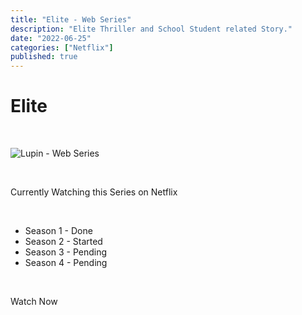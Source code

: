 ```yaml
---
title: "Elite - Web Series"
description: "Elite Thriller and School Student related Story."
date: "2022-06-25"
categories: ["Netflix"]
published: true
---
```



# Elite

<br />

![Lupin - Web Series](./elite.png)

<br />

Currently Watching this Series on Netflix

<br />

- Season 1 - Done
- Season 2 - Started
- Season 3 - Pending
- Season 4 - Pending

<br />

<ExternalLink href="https://www.netflix.com/in/title/80200942" class="button is-rounded is-warning">Watch Now</ExternalLink>

<br />
